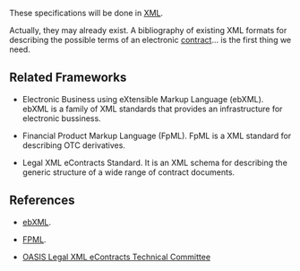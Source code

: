 These specifications will be done in [[XML]].

Actually, they may already exist. A bibliography of existing XML formats for describing the possible terms of an electronic [[Contracts|contract]]... is the first thing we need.

== Related Frameworks ==

* Electronic Business using eXtensible Markup Language (ebXML). ebXML is a family of XML standards that provides an infrastructure for electronic bussiness.

* Financial Product Markup Language (FpML). FpML is a XML standard for describing OTC derivatives.

* Legal XML eContracts Standard. It is an XML schema for describing the generic structure of a wide range of contract documents. 

== References ==


* [http://www.ebxml.org ebXML].

* [http://www.fpml.org FPML].

* [https://www.oasis-open.org/committees/tc_home.php?wg_abbrev=legalxml-econtracts OASIS Legal XML eContracts Technical Committee]